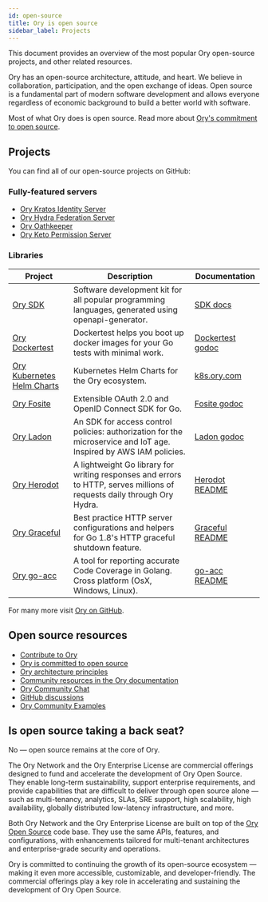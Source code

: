 ```yaml
---
id: open-source
title: Ory is open source
sidebar_label: Projects
---
```


This document provides an overview of the most popular Ory open-source projects, and other related resources.

Ory has an open-source architecture, attitude, and heart. We believe in collaboration, participation, and the open exchange of
ideas. Open source is a fundamental part of modern software development and allows everyone regardless of economic background to
build a better world with software.

Most of what Ory does is open source. Read more about [Ory's commitment to open source](./open-source/commitment.mdx).

## Projects

You can find all of our open-source projects on GitHub:

### Fully-featured servers

- [Ory Kratos Identity Server](https://github.com/ory/kratos)
- [Ory Hydra Federation Server](https://github.com/ory/hydra)
- [Ory Oathkeeper](https://github.com/ory/oathkeeper)
- [Ory Keto Permission Server](https://github.com/ory/keto)

### Libraries

| Project                                                  | Description                                                                                                             | Documentation                                                            |
| -------------------------------------------------------- | ----------------------------------------------------------------------------------------------------------------------- | ------------------------------------------------------------------------ |
| [Ory SDK](https://github.com/ory/sdk)                    | Software development kit for all popular programming languages, generated using openapi-generator.                      | [SDK docs](./sdk)                                                        |
| [Ory Dockertest](https://github.com/ory/dockertest)      | Dockertest helps you boot up docker images for your Go tests with minimal work.                                         | [Dockertest godoc](https://godoc.org/github.com/ory/dockertest)          |
| [Ory Kubernetes Helm Charts](https://github.com/ory/k8s) | Kubernetes Helm Charts for the Ory ecosystem.                                                                           | [k8s.ory.com](https://k8s.ory.com/helm/)                                 |
| [Ory Fosite](https://github.com/ory/fosite)              | Extensible OAuth 2.0 and OpenID Connect SDK for Go.                                                                     | [Fosite godoc](https://godoc.org/github.com/ory/fosite)                  |
| [Ory Ladon](https://github.com/ory/ladon)                | An SDK for access control policies: authorization for the microservice and IoT age. Inspired by AWS IAM policies.       | [Ladon godoc](https://godoc.org/github.com/ory/ladon)                    |
| [Ory Herodot](https://github.com/ory/herodot)            | A lightweight Go library for writing responses and errors to HTTP, serves millions of requests daily through Ory Hydra. | [Herodot README](https://github.com/ory/herodot/blob/master/README.md)   |
| [Ory Graceful](https://github.com/ory/graceful)          | Best practice HTTP server configurations and helpers for Go 1.8's HTTP graceful shutdown feature.                       | [Graceful README](https://github.com/ory/graceful/blob/master/README.md) |
| [Ory go-acc](https://github.com/ory/go-acc)              | A tool for reporting accurate Code Coverage in Golang. Cross platform (OsX, Windows, Linux).                            | [go-acc README](https://github.com/ory/go-acc/blob/master/README.md)     |

For many more visit [Ory on GitHub](https://github.com/ory).

## Open source resources

- [Contribute to Ory](./ecosystem/contributing.mdx)
- [Ory is committed to open source](./open-source/commitment.mdx)
- [Ory architecture principles](./ecosystem/software-architecture-philosophy.mdx)
- [Community resources in the Ory documentation](./ecosystem/community.mdx)
- [Ory Community Chat](https://slack.ory.com/)
- [GitHub discussions](https://github.com/discussions?discussions_q=org%3Aory)
- [Ory Community Examples](https://github.com/ory/examples)

## Is open source taking a back seat?

No — open source remains at the core of Ory.

The Ory Network and the Ory Enterprise License are commercial offerings designed to fund and accelerate the development of Ory
Open Source. They enable long-term sustainability, support enterprise requirements, and provide capabilities that are difficult to
deliver through open source alone — such as multi-tenancy, analytics, SLAs, SRE support, high scalability, high availability,
globally distributed low-latency infrastructure, and more.

Both Ory Network and the Ory Enterprise License are built on top of the [Ory Open Source](https://github.com/ory/) code base. They
use the same APIs, features, and configurations, with enhancements tailored for multi-tenant architectures and enterprise-grade
security and operations.

Ory is committed to continuing the growth of its open-source ecosystem — making it even more accessible, customizable, and
developer-friendly. The commercial offerings play a key role in accelerating and sustaining the development of Ory Open Source.
